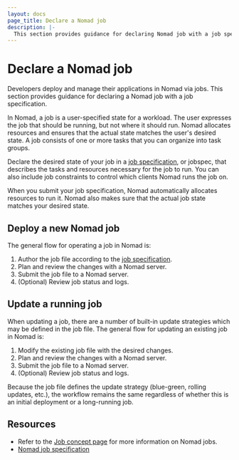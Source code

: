 ```yaml
---
layout: docs
page_title: Declare a Nomad job
description: |-
  This section provides guidance for declaring Nomad job with a job specification.
---
```


# Declare a Nomad job

Developers deploy and manage their applications in Nomad via jobs. This section provides guidance for declaring a Nomad job with a job specification.

In Nomad, a job is a user-specified state for a workload. The user expresses the job that should be running, but not where it should run. Nomad allocates resources and ensures that the actual state matches the user's desired state. A job consists of one or more tasks that you can organize into task groups.

Declare the desired state of your job in a [job specification][job-spec], or jobspec, that describes the tasks and resources necessary for the job to run. You can also include job constraints to control which clients Nomad runs the job on.

When you submit your job specification, Nomad automatically allocates resources
to run it. Nomad also makes sure that the actual job state matches your desired
state.

## Deploy a new Nomad job

The general flow for operating a job in Nomad is:

1. Author the job file according to the [job specification][job-spec].
1. Plan and review the changes with a Nomad server.
1. Submit the job file to a Nomad server.
1. (Optional) Review job status and logs.

## Update a running job

When updating a job, there are a number of built-in update strategies which may
be defined in the job file. The general flow for updating an existing job in
Nomad is:

1. Modify the existing job file with the desired changes.
1. Plan and review the changes with a Nomad server.
1. Submit the job file to a Nomad server.
1. (Optional) Review job status and logs.

Because the job file defines the update strategy (blue-green, rolling updates,
etc.), the workflow remains the same regardless of whether this is an initial
deployment or a long-running job.

## Resources

- Refer to the [Job concept page](/nomad/docs/concepts/job) for more information
  on Nomad jobs.
- [Nomad job specification][job-spec]

[job-spec]: /nomad/docs/job-specification
